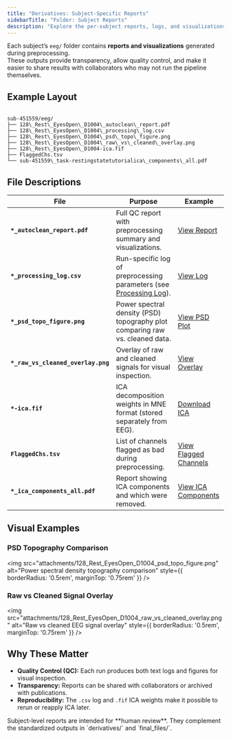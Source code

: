 ```yaml
---
title: "Derivatives: Subject-Specific Reports"
sidebarTitle: "Folder: Subject Reports"
description: "Explore the per-subject reports, logs, and visualizations generated by AutoCleanEEG for quality control."
---
```


Each subject’s `eeg/` folder contains **reports and visualizations** generated during preprocessing.  
These outputs provide transparency, allow quality control, and make it easier to share results with collaborators who may not run the pipeline themselves.

## Example Layout

```

sub-451559/eeg/
├── 128\_Rest\_EyesOpen\_D1004\_autoclean\_report.pdf
├── 128\_Rest\_EyesOpen\_D1004\_processing\_log.csv
├── 128\_Rest\_EyesOpen\_D1004\_psd\_topo\_figure.png
├── 128\_Rest\_EyesOpen\_D1004\_raw\_vs\_cleaned\_overlay.png
├── 128\_Rest\_EyesOpen\_D1004-ica.fif
├── FlaggedChs.tsv
└── sub-451559\_task-restingstatetutorialica\_components\_all.pdf

```

## File Descriptions

| File | Purpose | Example |
|------|---------|---------|
| **`*_autoclean_report.pdf`** | Full QC report with preprocessing summary and visualizations. | [View Report](/outputs/attachments/128_Rest_EyesOpen_D1004_autoclean_report.pdf) |
| **`*_processing_log.csv`** | Run-specific log of preprocessing parameters (see [Processing Log](../processing-log.md)). | [View Log](/outputs/attachments/128_Rest_EyesOpen_D1004_processing_log.csv) |
| **`*_psd_topo_figure.png`** | Power spectral density (PSD) topography plot comparing raw vs. cleaned data. | [View PSD Plot](/outputs/attachments/128_Rest_EyesOpen_D1004_psd_topo_figure.png) |
| **`*_raw_vs_cleaned_overlay.png`** | Overlay of raw and cleaned signals for visual inspection. | [View Overlay](/outputs/attachments/128_Rest_EyesOpen_D1004_raw_vs_cleaned_overlay.png) |
| **`*-ica.fif`** | ICA decomposition weights in MNE format (stored separately from EEG). | [Download ICA](/outputs/attachments/128_Rest_EyesOpen_D1004-ica.fif) |
| **`FlaggedChs.tsv`** | List of channels flagged as bad during preprocessing. | [View Flagged Channels](/outputs/attachments/FlaggedChs.tsv) |
| **`*_ica_components_all.pdf`** | Report showing ICA components and which were removed. | [View ICA Components](/outputs/attachments/sub-451559_task-restingstatetutorialica_components_all.pdf) |


## Visual Examples

### PSD Topography Comparison
<img src="attachments/128_Rest_EyesOpen_D1004_psd_topo_figure.png" alt="Power spectral density topography comparison" style={{ borderRadius: '0.5rem', marginTop: '0.75rem' }} />

### Raw vs Cleaned Signal Overlay
<img src="attachments/128_Rest_EyesOpen_D1004_raw_vs_cleaned_overlay.png" alt="Raw vs cleaned EEG signal overlay" style={{ borderRadius: '0.5rem', marginTop: '0.75rem' }} />

## Why These Matter

- **Quality Control (QC):** Each run produces both text logs and figures for visual inspection.  
- **Transparency:** Reports can be shared with collaborators or archived with publications.  
- **Reproducibility:** The `.csv` log and `.fif` ICA weights make it possible to rerun or reapply ICA later.  

<Info>
Subject-level reports are intended for **human review**.  
They complement the standardized outputs in `derivatives/` and `final_files/`.
</Info>